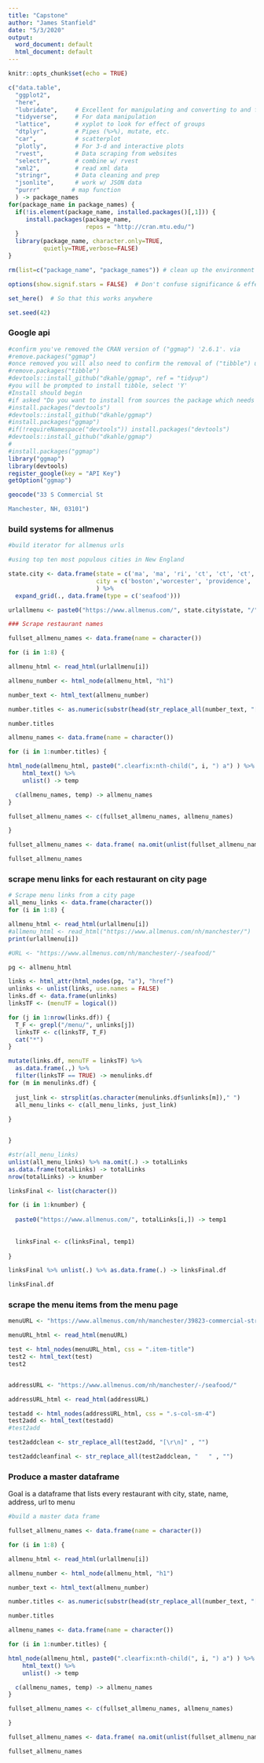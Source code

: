 ```yaml
---
title: "Capstone"
author: "James Stanfield"
date: "5/3/2020"
output:
  word_document: default
  html_document: default
---
```


```r
knitr::opts_chunk$set(echo = TRUE)

c("data.table",
  "ggplot2",
  "here",
  "lubridate",     # Excellent for manipulating and converting to and from 'date' data
  "tidyverse",     # For data manipulation
  "lattice",       # xyplot to look for effect of groups
  "dtplyr",        # Pipes (%>%), mutate, etc.
  "car",           # scatterplot
  "plotly",        # For 3-d and interactive plots
  "rvest",         # Data scraping from websites
  "selectr",       # combine w/ rvest
  "xml2",          # read xml data
  "stringr",       # Data cleaning and prep
  "jsonlite",      # work w/ JSON data
  "purrr"         # map function
  ) -> package_names
for(package_name in package_names) {
  if(!is.element(package_name, installed.packages()[,1])) {
     install.packages(package_name,
                      repos = "http://cran.mtu.edu/")
  }
  library(package_name, character.only=TRUE,
          quietly=TRUE,verbose=FALSE)
}

rm(list=c("package_name", "package_names")) # clean up the environment

options(show.signif.stars = FALSE)  # Don't confuse significance & effect size!

set_here()  # So that this works anywhere

set.seed(42)
```

### Google api

```r
#confirm you've removed the CRAN version of ("ggmap") '2.6.1'. via 
#remove.packages("ggmap")
#once removed you will also need to confirm the removal of ("tibble") using the above method.
#remove.packages("tibble")
#devtools::install_github("dkahle/ggmap", ref = "tidyup")
#you will be prompted to install tibble, select 'Y'
#Install should begin
#if asked "Do you want to install from sources the package which needs compilation?" select no
#install.packages("devtools")
#devtools::install_github("dkahle/ggmap")
#install.packages("ggmap")
#if(!requireNamespace("devtools")) install.packages("devtools")
#devtools::install_github("dkahle/ggmap")
#
#install.packages("ggmap")
library("ggmap")
library(devtools)
register_google(key = "API Key")
getOption("ggmap")

geocode("33 S Commercial St

Manchester, NH, 03101")
```



### build systems for allmenus

```r
#build iterator for allmenus urls

#using top ten most populous cities in New England

state.city <- data.frame(state = c('ma', 'ma', 'ri', 'ct', 'ct', 'ct', 'ct', 'nh'), 
                         city = c('boston','worcester', 'providence', 'bridgeport', 'new-haven', 'hartford', 'stamford', 'manchester')
                         ) %>% 
  expand_grid(., data.frame(type = c('seafood')))

urlallmenu <- paste0("https://www.allmenus.com/", state.city$state, "/", state.city$city, "/-/", state.city$type, "/")


```



```r
### Scrape restaurant names

fullset_allmenu_names <- data.frame(name = character())

for (i in 1:8) {

allmenu_html <- read_html(urlallmenu[i])

allmenu_number <- html_node(allmenu_html, "h1")

number_text <- html_text(allmenu_number)

number.titles <- as.numeric(substr(head(str_replace_all(number_text, "[\r\n]" , "")), 2, 3))

number.titles

allmenu_names <- data.frame(name = character())

for (i in 1:number.titles) {

html_node(allmenu_html, paste0(".clearfix:nth-child(", i, ") a") ) %>%
    html_text() %>%
    unlist() -> temp

  c(allmenu_names, temp) -> allmenu_names
}

fullset_allmenu_names <- c(fullset_allmenu_names, allmenu_names)

}

fullset_allmenu_names <- data.frame( na.omit(unlist(fullset_allmenu_names) ) )

fullset_allmenu_names
```

### scrape menu links for each restaurant on city page

```r
# Scrape menu links from a city page
all_menu_links <- data.frame(character())
for (i in 1:8) {

allmenu_html <- read_html(urlallmenu[i])
#allmenu_html <- read_html("https://www.allmenus.com/nh/manchester/")
print(urlallmenu[i])

#URL <- "https://www.allmenus.com/nh/manchester/-/seafood/"

pg <- allmenu_html

links <- html_attr(html_nodes(pg, "a"), "href")
unlinks <- unlist(links, use.names = FALSE)
links.df <- data.frame(unlinks)
linksTF <- (menuTF = logical())

for (j in 1:nrow(links.df)) {
  T_F <- grepl("/menu/", unlinks[j])
  linksTF <- c(linksTF, T_F)
  cat("*")
}

mutate(links.df, menuTF = linksTF) %>%
  as.data.frame(.,) %>%
  filter(linksTF == TRUE) -> menulinks.df
for (m in menulinks.df) {
  
  just_link <- strsplit(as.character(menulinks.df$unlinks[m])," ")
  all_menu_links <- c(all_menu_links, just_link)
  
}


}

#str(all_menu_links)
unlist(all_menu_links) %>% na.omit(.) -> totalLinks
as.data.frame(totalLinks) -> totalLinks
nrow(totalLinks) -> knumber

linksFinal <- list(character())

for (i in 1:knumber) {
  
  paste0("https://www.allmenus.com/", totalLinks[i,]) -> temp1
  
  
  linksFinal <- c(linksFinal, temp1)
  
}

linksFinal %>% unlist(.) %>% as.data.frame(.) -> linksFinal.df

linksFinal.df
```

### scrape the menu items from the menu page

```r
menuURL <- "https://www.allmenus.com/nh/manchester/39823-commercial-street-fishery/menu/"

menuURL_html <- read_html(menuURL)

test <- html_nodes(menuURL_html, css = ".item-title")
test2 <- html_text(test)
test2



```

```r
addressURL <- "https://www.allmenus.com/nh/manchester/-/seafood/"

addressURL_html <- read_html(addressURL)

testadd <- html_nodes(addressURL_html, css = ".s-col-sm-4")
test2add <- html_text(testadd)
#test2add

test2addclean <- str_replace_all(test2add, "[\r\n]" , "")

test2addcleanfinal <- str_replace_all(test2addclean, "   " , "")
```

### Produce a master dataframe

Goal is a dataframe that lists every restaurant with city, state, name, address, url to menu 

```r
#build a master data frame

fullset_allmenu_names <- data.frame(name = character())

for (i in 1:8) {

allmenu_html <- read_html(urlallmenu[i])

allmenu_number <- html_node(allmenu_html, "h1")

number_text <- html_text(allmenu_number)

number.titles <- as.numeric(substr(head(str_replace_all(number_text, "[\r\n]" , "")), 2, 3))

number.titles

allmenu_names <- data.frame(name = character())

for (i in 1:number.titles) {

html_node(allmenu_html, paste0(".clearfix:nth-child(", i, ") a") ) %>%
    html_text() %>%
    unlist() -> temp

  c(allmenu_names, temp) -> allmenu_names
}

fullset_allmenu_names <- c(fullset_allmenu_names, allmenu_names)

}

fullset_allmenu_names <- data.frame( na.omit(unlist(fullset_allmenu_names) ) )

fullset_allmenu_names

```

